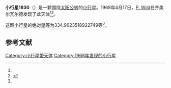 {{Infobox planet
| bgcolour = #FFFFC0
| name = 1830 Pogson
| symbol = 
| image = 
| caption = 
| discovery = yes
| discovery_ref = 
| discoverer = [[P._Wild|P. Wild]]
| discovery_site = [[齐美尔瓦尔德|齐美尔瓦尔德]] 
| discovered = 1968年4月17日
| designations = yes
| mp_name = 
| named_after = 
| alt_names = 1968 HA/ 1926 GW / 1929 EE / 1942 EC1 / 1945 BB / 1953 RE1 / 1955 FX / 1955 GE / 1961 AC / 1969 QM / 1971 BJ / 1972 NA1 / 1972 OC / 1972 OD
| mp_category = [[主带小行星|主带小行星]]
| orbit_ref = <ref name="a">[http://ssd.jpl.nasa.gov/sbdb.cgi?sstr=1830 1830 Pogson] {{Wayback|url=http://ssd.jpl.nasa.gov/sbdb.cgi?sstr=1830 |date=20201121165028 }}，小行星數據庫瀏覽器（JPL Small-Body Database Browser）－[[美国国家航空航天局|美国国家航空航天局]]喷气推进实验室</ref>
| epoch = 2456400.5 (2013年4月18日更新)
| aphelion = {{convert|2.310525438156376|AU|km|3|abbr=on|lk=out}}
| perihelion = {{convert|2.065585680760818|AU|km|3|abbr=on}}
| semimajor = {{convert|2.188055559458597|AU|km|3|abbr=on}}
| eccentricity = 0.055972015
| period = 1182.186362 [[日|日]]<br />3.24[[儒略年|儒略年]]
| avg_speed = 
| inclination = 3.95433215890534
| asc_node = 147.4791413883576
| mean_anomaly = 
| arg_peri = 334.9623518922749
| satellites = 
| physical_characteristics = yes
| dimensions = 
| mass = 
| density = 
| surface_grav = 
| escape_velocity = 
| sidereal_day = 
| axial_tilt = 
| pole_ecliptic_lat = 
| pole_ecliptic_lon = 
| albedo = 
| temperatures= 
| temp_name1 = 
| mean_temp_1 = 
| max_temp_1 = 
| temp_name2 = 
| max_temp_2 = 
| spectral_type = 
| abs_magnitude = 334.9623518922749
}}

'''小行星1830'''（{{lang-en|1830 Pogson}}）是一颗围绕[[太阳|太阳]][[公转|公转]]的[[小行星|小行星]]。1968年4月17日，[[P._Wild|P. Wild]]在齐美尔瓦尔德发现了此天体<ref name="a" /><ref>{{cite news|title=小行星列表|url=http://cfa-www.harvard.edu/iau/lists/NumberedMPs.txt|accessdate=2013-07-08|newspaper=哈佛大学|archive-date=2008-05-17|archive-url=https://web.archive.org/web/20080517010638/http://cfa-www.harvard.edu/iau/lists/NumberedMPs.txt|dead-url=no}}</ref>。

这颗小行星的[[绝对星等|绝对星等]]为334.9623518922749等<ref name="a" />。

==参考文献==
{{reflist}}
{{Minor Planet Number|[[小行星1829|小行星1829]]|[[小行星1831|小行星1831]]}}

{{小天体}}

[[Category:小行星带天体|Category:小行星带天体]]
[[Category:1968年发现的小行星|Category:1968年发现的小行星]]

{{asteroid-stub}}